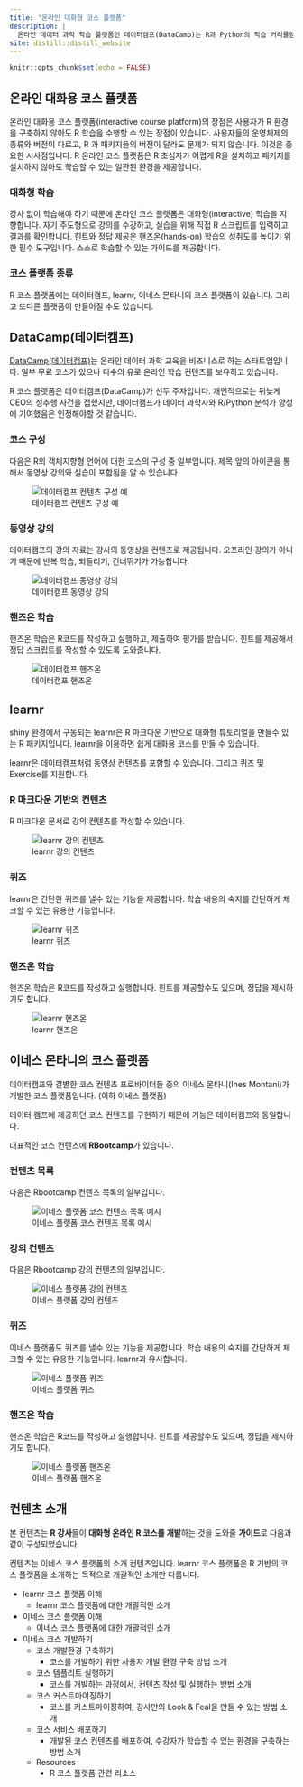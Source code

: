 ```yaml
---
title: "온라인 대화형 코스 플랫폼"
description: |
  온라인 데이터 과학 학습 플랫폼인 데이터캠프(DataCamp)는 R과 Python의 학습 커리큘럼이 풍부합니다. 그러나 2017년 CEO의 성추행 사건을 계기로, 몇몇 코스 컨텐츠 프로바이더들이 DataCamp와 결별하고 이네스 몬타니(Ines Montani)의 코스 플랫폼을 만들어 무료로 배포하고 있습니다.
site: distill::distill_website
---
```


```r
knitr::opts_chunk$set(echo = FALSE)
```

## 온라인 대화용 코스 플랫폼
온라인 대화용 코스 플랫폼(interactive course platform)의 장점은 사용자가 R 환경을 구축하지 않아도 R 학습을 수행할 수 있는 장점이 있습니다. 사용자들의 운영체제의 종류와 버전이 다르고, R 과 패키지들의 버전이 달라도 문제가 되지 않습니다. 이것은 중요한 시사점입니다. 
R 온라인 코스 플랫폼은 R 초심자가 어렵게 R을 설치하고 패키지를 설치하지 않아도 학습할 수 있는 일관된 환경을 제공합니다.

### 대화형 학습
강사 없이 학습해야 하기 때문에 온라인 코스 플랫폼은 대화형(interactive) 학습을 지향합니다. 자기 주도형으로 강의를 수강하고, 실습을 위해 직접 R 스크립트를 입력하고 결과를 확인합니다. 힌트와 정답 제공은 핸즈온(hands-on) 학습의 성취도를 높이기 위한 필수 도구입니다. 스스로 학습할 수 있는 가이드를 제공합니다.

### 코스 플랫폼 종류
R 코스 플랫폼에는 데이터캠프, learnr, 이네스 몬타니의 코스 플랫폼이 있습니다. 그리고 또다른 플랫폼이 만들어질 수도 있습니다. 

## DataCamp(데이터캠프)
[DataCamp(데이터캠프)](https://app.datacamp.com/){target="_blank"}는 온라인 데이터 과학 교육을 비즈니스로 하는 스타트업입니다. 일부 무료 코스가 있으나 다수의 유로 온라인 학습 컨텐츠를 보유하고 있습니다.

R 코스 플랫폼은 데이터캠프(DataCamp)가 선두 주자입니다. 개인적으로는 뒤늦게 CEO의 성추행 사건을 접했지만, 데이터캠프가 데이터 과학자와 R/Python 분석가 양성에 기여했음은 인정해야할 것 같습니다.

### 코스 구성

다음은 R의 객체지향형 언어에 대한 코스의 구성 중 일부입니다. 제목 앞의 아이콘을 통해서 동영상 강의와 실습이 포함됨을 알 수 있습니다. 

![데이터캠프 컨텐츠 구성 예](img/datacamp.png)

### 동영상 강의

데이터캠프의 강의 자료는 강사의 동영상을 컨텐츠로 제공됩니다. 오프라인 강의가 아니기 때문에 반복 학습, 되돌리기, 건너뛰기가 가능합니다.

![데이터캠프 동영상 강의](img/datacamp_lecture.png)

### 핸즈온 학습

핸즈온 학습은 R코드를 작성하고 실행하고, 제출하여 평가를 받습니다. 힌트를 제공해서 정답 스크립트를 작성할 수 있도록 도와줍니다. 


![데이터캠프 핸즈온](img/datacamp_exercise.png)

## learnr
shiny 환경에서 구동되는 learnr은 R 마크다운 기반으로 대화형 튜토리얼을 만들수 있는 R 패키지입니다. learnr을 이용하면 쉽게 대화용 코스를 만들 수 있습니다.

learnr은 데이터캠프처럼 동영상 컨텐츠를 포함할 수 있습니다. 그리고 퀴즈 및 Exercise를 지원합니다.

### R 마크다운 기반의 컨텐츠

R 마크다운 문서로 강의 컨텐츠를 작성할 수 있습니다. 

![learnr 강의 컨텐츠](img/learnr_content.png)

### 퀴즈

learnr은 간단한 퀴즈를 낼수 있는 기능을 제공합니다. 학습 내용의 숙지를 간단하게 체크할 수 있는 유용한 기능입니다.

![learnr 퀴즈](img/learnr_quiz.png)


### 핸즈온 학습

핸즈온 학습은 R코드를 작성하고 실행합니다. 힌트를 제공할수도 있으며, 정답을 제시하기도 합니다. 

![learnr 핸즈온](img/learnr_exercise.png)


## 이네스 몬타니의 코스 플랫폼

데이터캠프와 결별한 코스 컨텐츠 프로바이더들 중의 이네스 몬타니(Ines Montani)가 개발한 코스 플랫폼입니다. (이하 이네스 플랫폼)

데이터 캠프에 제공하던 코스 컨텐츠를 구현하기 때문에 기능은 데이터캠프와 동일합니다.

대표적인 코스 컨텐츠에 **RBootcamp**가 있습니다.

### 컨텐츠 목록 

다음은 Rbootcamp 컨텐츠 목록의 일부입니다.

![이네스 플랫폼 코스 컨텐츠 목록 예시](img/rbootcamp.png)


### 강의 컨텐츠

다음은 Rbootcamp 강의 컨텐츠의 일부입니다.

![이네스 플랫폼 강의 컨텐츠](img/r-lecture.png)

### 퀴즈

이네스 플랫폼도 퀴즈를 낼수 있는 기능을 제공합니다. 학습 내용의 숙지를 간단하게 체크할 수 있는 유용한 기능입니다. learnr과 유사합니다.

![이네스 플랫폼 퀴즈](img/ines_quiz.png)


### 핸즈온 학습

핸즈온 학습은 R코드를 작성하고 실행합니다. 힌트를 제공할수도 있으며, 정답을 제시하기도 합니다. 

![이네스 플랫폼 핸즈온](img/ines_exercise.png)


## 컨텐츠 소개

본 컨텐츠는 **R 강사**들이 **대화형 온라인 R 코스를 개발**하는 것을 도와줄 **가이드**로 다음과 같이 구성되었습니다.

컨텐츠는 이네스 코스 플랫폼의 소개 컨텐츠입니다. learnr 코스 플랫폼은 R 기반의 코스 플랫폼을 소개하는 목적으로 개괄적인 소개만 다룹니다. 


* learnr 코스 플랫폼 이해
  + learnr 코스 플랫폼에 대한 개괄적인 소개 
* 이네스 코스 플랫폼 이해
  + 이네스 코스 플랫폼에 대한 개괄적인 소개 
* 이네스 코스 개발하기
  + 코스 개발환경 구축하기
    + 코스를 개발하기 위한 사용자 개발 환경 구축 방법 소개
  + 코스 템플리트 실행하기
    + 코스를 개발하는 과정에서, 컨텐츠 작성 및 실행하는 방법 소개
  + 코스 커스트마이징하기
    + 코스를 커스트마이징하여, 강사만의 Look & Feal을 만들 수 있는 방법 소개 
  + 코스 서비스 배포하기
    + 개발된 코스 컨텐츠를 배포하여, 수강자가 학습할 수 있는 환경을 구축하는 방법 소개
  + Resources
    + R 코스 플랫폼 관련 리소스  

